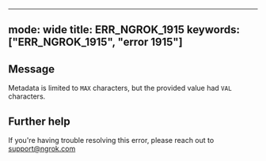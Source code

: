 
---
mode: wide
title: ERR_NGROK_1915
keywords: ["ERR_NGROK_1915", "error 1915"]
---

## Message
Metadata is limited to `MAX` characters, but the provided value had `VAL` characters.




## Further help
If you're having trouble resolving this error, please reach out to [support@ngrok.com](mailto:support@ngrok.com?subject=Help%20with%20ERR_NGROK_1915)

